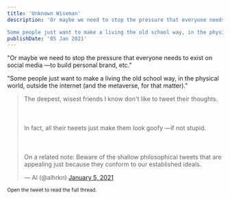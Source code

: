 ```yaml
---
title: 'Unknown Wiseman'
description: 'Or maybe we need to stop the pressure that everyone needs to exist on social media —to build personal brand, etc.

Some people just want to make a living the old school way, in the physical world, outside the internet (and the metaverse, for that matter).'
publishDate: '05 Jan 2021'
---
```


"Or maybe we need to stop the pressure that everyone needs to exist on social media —to build personal brand, etc."

"Some people just want to make a living the old school way, in the physical world, outside the internet (and the metaverse, for that matter)."

<blockquote class="twitter-tweet"><p lang="en" dir="ltr">The deepest, wisest friends I know don&#39;t like to tweet their thoughts.<br></br><br></br>In fact, all their tweets just make them look goofy —if not stupid.<br></br><br></br>On a related note: Beware of the shallow philosophical tweets that are appealing just because they conform to our established ideals.</p>&mdash; Al (@alhrkn) <a href="https://twitter.com/alhrkn/status/1346458893640036352?ref_src=twsrc%5Etfw">January 5, 2021</a></blockquote> <script async src="https://platform.twitter.com/widgets.js" charset="utf-8"></script>

<small> Open the tweet to read the full thread.</small>